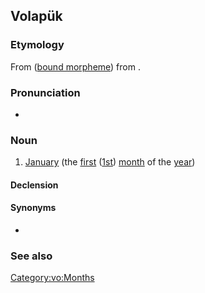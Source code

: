 ==Volapük==

===Etymology===
From {{suffix|vo|bal|t1=one|-ul|t2=month}} ([[bound morpheme]]) from {{l|vo|mul||month}}.

===Pronunciation===
* {{IPA|vo|[ba.ˈlul]}}

===Noun===
{{vo-noun}}

# [[January]] (the [[first]] ([[1st]]) [[month]] of the [[year]])

====Declension====
{{vo-decl-noun}}

====Synonyms====
* {{l|vo|yanul}} {{q|[[New Volapük]]}}

===See also===
{{col5|vo
|degyel
|del
|bal
|dät
|düp
|milyel
|minut
|mul
|sekun
|tim
|tumyel
|tüp
|vig
|yel
}}

[[Category:vo:Months]]